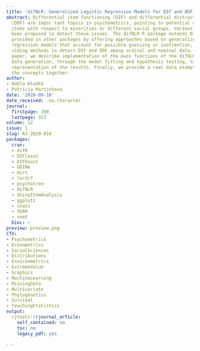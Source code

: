 ```yaml
---
title: 'difNLR: Generalized Logistic Regression Models for DIF and DDF Detection'
abstract: Differential item functioning (DIF) and differential distractor functioning
  (DDF) are impor tant topics in psychometrics, pointing to potential unfairness in
  items with respect to minorities or different social groups. Various methods have
  been proposed to detect these issues. The difNLR R package extends DIF methods currently
  provided in other packages by offering approaches based on generalized logistic
  regression models that account for possible guessing or inattention, and by pro
  viding methods to detect DIF and DDF among ordinal and nominal data. In the current
  paper, we describe implementation of the main functions of the difNLR package, from
  data generation, through the model fitting and hypothesis testing, to graphical
  representation of the results. Finally, we provide a real data example to bring
  the concepts together.
author:
- Adéla Hladká
- Patrícia Martinková
date: '2020-09-10'
date_received: .na.character
journal:
  firstpage: 300
  lastpage: 323
volume: 12
issue: 1
slug: RJ-2020-014
packages:
  cran:
  - difR
  - DIFlasso
  - DIFboost
  - GDINA
  - mirt
  - lordif
  - psychotree
  - difNLR
  - ShinyItemAnalysis
  - ggplot2
  - stats
  - VGAM
  - nnet
  bioc: ~
preview: preview.png
CTV:
- Psychometrics
- Econometrics
- SocialSciences
- Distributions
- Environmetrics
- ExtremeValue
- Graphics
- MachineLearning
- MissingData
- Multivariate
- Phylogenetics
- Survival
- TeachingStatistics
output:
  rjtools::rjournal_article:
    self_contained: no
    toc: no
    legacy_pdf: yes

---
```

